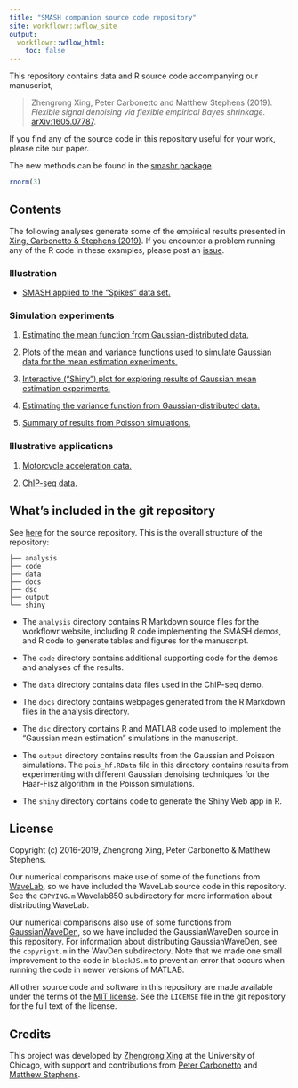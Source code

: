 ```yaml
---
title: "SMASH companion source code repository"
site: workflowr::wflow_site
output:
  workflowr::wflow_html:
    toc: false
---
```


This repository contains data and R source code accompanying our
manuscript,

> Zhengrong Xing, Peter Carbonetto and Matthew Stephens (2019).
> *Flexible signal denoising via flexible empirical Bayes shrinkage.*
> [arXiv:1605.07787][smash-preprint].

If you find any of the source code in this repository useful for your
work, please cite our paper.

The new methods can be found in the [smashr package][smashr].

```r
rnorm(3)
```

## Contents

The following analyses generate some of the empirical results
presented in [Xing, Carbonetto & Stephens (2019)][smash-preprint]. If
you encounter a problem running any of the R code in these examples,
please post an [issue][issues].

### Illustration

+ [SMASH applied to the "Spikes" data set.](spikesdemo.html)

### Simulation experiments

1. [Estimating the mean function from Gaussian-distributed
data.](gaussmeanest.html)

2. [Plots of the mean and variance functions used to simulate Gaussian data for the mean estimation experiments.](gaussian_signals.html)

3. [Interactive ("Shiny") plot for exploring results of Gaussian mean estimation experiments.](gauss_shiny_setup.html)

4. [Estimating the variance function from Gaussian-distributed
data.](gaussvarest.html)

5. [Summary of results from Poisson simulations.](poisson.html)

### Illustrative applications

1. [Motorcycle acceleration data.](motorcycle.html)

2. [ChIP-seq data.](chipseq.html)

## What's included in the git repository

See [here][smash-github] for the source repository. This is the
overall structure of the repository:

```
├── analysis
├── code
├── data
├── docs
├── dsc
├── output
└── shiny
```

+ The `analysis` directory contains R Markdown source files for the
  workflowr website, including R code implementing the SMASH demos,
  and R code to generate tables and figures for the manuscript.

+ The `code` directory contains additional supporting code for the
  demos and analyses of the results.

+ The `data` directory contains data files used in the ChIP-seq demo.

+ The `docs` directory contains webpages generated from the R
  Markdown files in the analysis directory.

+ The `dsc` directory contains R and MATLAB code used to implement the
  "Gaussian mean estimation" simulations in the manuscript.

+ The `output` directory contains results from the Gaussian and
  Poisson simulations. The `pois_hf.RData` file in this directory
  contains results from experimenting with different Gaussian
  denoising techniques for the Haar-Fisz algorithm in the Poisson
  simulations.

+ The `shiny` directory contains code to generate the Shiny
  Web app in R.

## License

Copyright (c) 2016-2019, Zhengrong Xing, Peter Carbonetto & Matthew
Stephens.

Our numerical comparisons make use of some of the functions from
[WaveLab][wavelab], so we have included the WaveLab source code in
this repository. See the `COPYING.m` Wavelab850 subdirectory for more
information about distributing WaveLab.

Our numerical comparisons also use of some functions from
[GaussianWaveDen][waveden], so we have included the GaussianWaveDen
source in this repository. For information about distributing
GaussianWaveDen, see the `copyright.m` in the WavDen
subdirectory. Note that we made one small improvement to the code in
`blockJS.m` to prevent an error that occurs when running the code in
newer versions of MATLAB.

All other source code and software in this repository are made
available under the terms of the [MIT license][mit-license]. See the
`LICENSE` file in the git repository for the full text of the license.

## Credits

This project was developed by [Zhengrong Xing][zhengrong] at the
University of Chicago, with support and contributions from
[Peter Carbonetto][peter] and [Matthew Stephens][matthew].

[smash-github]: https://github.com/stephenslab/smash-paper
[smashr]: https://github.com/stephenslab/smashr
[smash-preprint]: https://arxiv.org/abs/1605.07787
[issues]: https://github.com/stephenslab/smash-paper/issues
[mit-license]: https://opensource.org/licenses/mit-license.html
[wavelab]: http://statweb.stanford.edu/~wavelab
[waveden]: http://www-ljk.imag.fr/SMS/software/GaussianWaveDen/down.html
[zhengrong]: https://github.com/zrxing
[peter]: http://pcarbo.github.io
[matthew]: http://stephenslab.uchicago.edu
